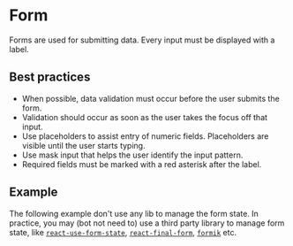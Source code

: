 
# Form

Forms are used for submitting data. Every input must be displayed with a label.

## Best practices

- When possible, data validation must occur before the user submits the form.
- Validation should occur as soon as the user takes the focus off that input.
- Use placeholders to assist entry of numeric fields. Placeholders are visible until the user starts typing.
- Use mask input that helps the user identify the input pattern.
- Required fields must be marked with a red asterisk after the label.

## Example

The following example don't use any lib to manage the form state. In practice, you may (bot not need to) use a third party library to manage form state, like [`react-use-form-state`](https://github.com/wsmd/react-use-form-state), [`react-final-form`](https://github.com/final-form/react-final-form), [`formik`](https://github.com/jaredpalmer/formik) etc.

<Demo src='pages/components/form/Form' />

<!-- ## Example with [`react-use-form-state`](https://github.com/wsmd/react-use-form-state)

[![Edit bold-form-example-use-form-state](https://codesandbox.io/static/img/play-codesandbox.svg)](https://codesandbox.io/s/bold-form-example-use-form-state-s0ptf?fontsize=14&module=%2Fsrc%2FForm.tsx)

## Example with [`react-final-form`](https://github.com/final-form/react-final-form)

[![Edit bold-form-example-final-form](https://codesandbox.io/static/img/play-codesandbox.svg)](https://codesandbox.io/s/bold-form-example-final-form-8pzzd?fontsize=14&module=%2Fsrc%2FForm.tsx) -->
